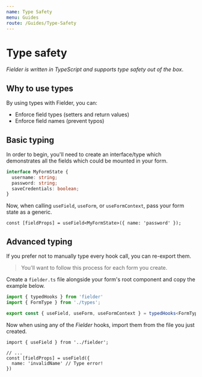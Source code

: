 ```yaml
---
name: Type Safety
menu: Guides
route: /Guides/Type-Safety
---
```


# Type safety

_Fielder is written in TypeScript and supports type safety out of the box_.

## Why to use types

By using types with Fielder, you can:
 
 - Enforce field types (setters and return values)
 - Enforce field names (prevent typos)

## Basic typing

In order to begin, you'll need to create an interface/type which demonstrates all the fields which could be mounted in your form.

```ts
interface MyFormState {
  username: string;
  password: string;
  saveCredentials: boolean;
}
```

Now, when calling `useField`, `useForm`, or `useFormContext`, pass your form state as a generic.

```tsx
const [fieldProps] = useField<MyFormState>({ name: 'password' });
```

## Advanced typing

If you prefer not to manually type every hook call, you can re-export them.

> You'll want to follow this process for each form you create.

Create a `fielder.ts` file alongside your form's root component and copy the example below.

```ts
import { typedHooks } from 'fielder'
import { FormType } from './types';

export const { useField, useForm, useFormContext } = typedHooks<FormType>();
```

Now when using any of the _Fielder_ hooks, import them from the file you just created.

```tsx
import { useField } from '../fielder';

// ...
const [fieldProps] = useField({
  name: 'invalidName' // Type error!
})
```